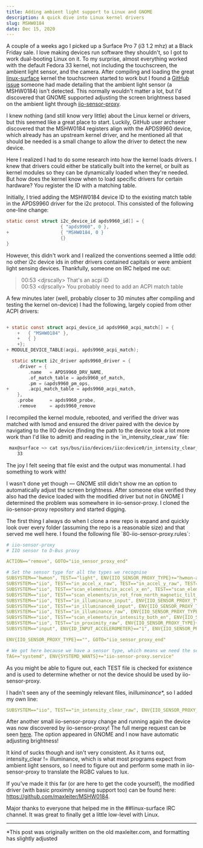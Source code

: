 ```yaml
---
title: Adding ambient light support to Linux and GNOME
description: A quick dive into Linux kernel drivers
slug: MSHW0184
date: Dec 15, 2020
---
```


A couple of a weeks ago I picked up a Surface Pro 7 (i3 1.2 mhz) at a Black Friday sale. I love making devices run software they shouldn't, so I got to work dual-booting Linux on it. To my surprise, almost everything worked with the default Fedora 33 kernel, not including the touchscreen, the ambient light sensor, and the camera. After compiling and loading the great [linux-surface](https://github.com/linux-surface/linux-surface) kernel the touchscreen started to work but I found a [GitHub issue](https://github.com/linux-surface/linux-surface/issues/121) someone had made detailing that the ambient light sensor (a MSHW0184) isn't detected. This normally wouldn't matter a lot, but I'd discovered that GNOME supported adjusting the screen brightness based on the ambient light through [iio-sensor-proxy](https://gitlab.freedesktop.org/hadess/iio-sensor-proxy/).

I knew nothing (and still know very little) about the Linux kernel or drivers, but this seemed like a great place to start. Luckily, GitHub user archseer discovered that the MSHW0184 registers align with the APDS9960 device, which already has an upstream kernel driver, and he mentioned all that should be needed is a small change to allow the driver to detect the new device.

Here I realized I had to do some research into how the kernel loads drivers. I knew that drivers could either be statically built into the kernel, or built as kernel modules so they can be dynamically loaded when they're needed. But how does the kernel know when to load specific drivers for certain hardware? You register the ID with a matching table.

Initially, I tried adding the MSHW0184 device ID to the existing match table in the APDS9960 driver for the i2c protocol. This consisted of the following one-line change:

```c
static const struct i2c_device_id apds9960_id[] = {
                    { "apds9960", 0 },
+                   { "MSHW0184, 0 }
                    {}
}
```

However, this didn't work and I realized the conventions seemed a little odd: no other i2c device ids in other drivers contained capitals or were ambient light sensing devices. Thankfully, someone on IRC helped me out:

> 00:53 &#60;djrscally&#62; That's an acpi ID <br />
> 00:53 &#60;djrscally&#62; You probably need to add an ACPI match table

A few minutes later (well, probably closer to 30 minutes after compiling and testing the kernel on-device) I had the following, largely copied from other ACPI drivers:

```c

+ static const struct acpi_device_id apds9960_acpi_match[] = {
    +	{ "MSHW0184" },
    +	{ }
    +};
+ MODULE_DEVICE_TABLE(acpi, apds9960_acpi_match);

  static struct i2c_driver apds9960_driver = {
    .driver = {
        .name	= APDS9960_DRV_NAME,
        .of_match_table = apds9960_of_match,
        .pm	= &apds9960_pm_ops,
+       .acpi_match_table = apds9960_acpi_match,
    },
    .probe		= apds9960_probe,
    .remove		= apds9960_remove

```

I recompiled the kernel module, rebooted, and verified the driver was matched with lsmod and ensured the driver paired with the device by navigating to the IIO device (finding the path to the device took a lot more work than I'd like to admit) and reading in the \`in_intensity_clear_raw\` file:

```sh
 max@surface ~> cat sys/bus/iio/devices/iio:device0/in_intensity_clear_raw
    33
```

The joy I felt seeing that file exist and the output was monumental. I had something to work with!

I wasn't done yet though — GNOME still didn't show me an option to automatically adjust the screen brightness. After someone else verified they also had the device loaded with the modified driver but not in GNOME I determined the problem was somewhere in iio-sensor-proxy. I cloned the iio-sensor-proxy repository and started digging.

The first thing I always do when I clone a new repo is expand and quickly look over every folder (assuming the repo is a reasonable size) and that served me well here. I found the following file \`80-iio-sensor-proxy.rules\`:

```yml
# iio-sensor-proxy
# IIO sensor to D-Bus proxy

ACTION=="remove", GOTO="iio_sensor_proxy_end"

# Set the sensor type for all the types we recognise
SUBSYSTEM=="hwmon", TEST=="light", ENV{IIO_SENSOR_PROXY_TYPE}+="hwmon-als"
SUBSYSTEM=="iio", TEST=="in_accel_x_raw", TEST=="in_accel_y_raw", TEST=="in_accel_z_raw", ENV{IIO_SENSOR_PROXY_TYPE}+="iio-poll-accel"
SUBSYSTEM=="iio", TEST=="scan_elements/in_accel_x_en", TEST=="scan_elements/in_accel_y_en", TEST=="scan_elements/in_accel_z_en", ENV{IIO_SENSOR_PROXY_TYPE}+="iio-buffer-accel"
SUBSYSTEM=="iio", TEST=="scan_elements/in_rot_from_north_magnetic_tilt_comp_en", ENV{IIO_SENSOR_PROXY_TYPE}+="iio-buffer-compass"
SUBSYSTEM=="iio", TEST=="in_illuminance_input", ENV{IIO_SENSOR_PROXY_TYPE}+="iio-poll-als"
SUBSYSTEM=="iio", TEST=="in_illuminance0_input", ENV{IIO_SENSOR_PROXY_TYPE}+="iio-poll-als"
SUBSYSTEM=="iio", TEST=="in_illuminance_raw", ENV{IIO_SENSOR_PROXY_TYPE}+="iio-poll-als"
SUBSYSTEM=="iio", TEST=="scan_elements/in_intensity_both_en", ENV{IIO_SENSOR_PROXY_TYPE}+="iio-buffer-als"
SUBSYSTEM=="iio", TEST=="in_proximity_raw", ENV{IIO_SENSOR_PROXY_TYPE}+="iio-poll-proximity"
SUBSYSTEM=="input", ENV{ID_INPUT_ACCELEROMETER}=="1", ENV{IIO_SENSOR_PROXY_TYPE}+="input-accel"

ENV{IIO_SENSOR_PROXY_TYPE}=="", GOTO="iio_sensor_proxy_end"

# We got here because we have a sensor type, which means we need the service
TAG+="systemd", ENV{SYSTEMD_WANTS}+="iio-sensor-proxy.service"
```

As you might be able to figure out, each TEST file is checked for existence and is used to determine whether or not the device should be used by iio-sensor-proxy.

I hadn't seen any of the seemingly relevant files, in*illuminance*\*, so I added my own line:

```yml
SUBSYSTEM=="iio", TEST=="in_intensity_clear_raw", ENV{IIO_SENSOR_PROXY_TYPE}+="iio-poll-als"
```

After another small iio-sensor-proxy change and running again the device was now discovered by iio-sensor-proxy! The full merge request can be seen [here](https://gitlab.freedesktop.org/hadess/iio-sensor-proxy/-/merge_requests/319). The option appeared in GNOME and I now have automatic adjusting brightness!

It kind of sucks though and isn't very consistent. As it turns out, intensity_clear != illuminance, which is what most programs expect from ambient light sensors, so I need to figure out and perform some math in iio-sensor-proxy to translate the RGBC values to lux.

If you've made it this far (or are here to get the code yourself), the modified driver (with basic proximity sensing support too) can be found here: https://github.com/maxleiter/MSHW0184.

Major thanks to everyone that helped me in the ##linux-surface IRC channel. It was great to finally get a little low-level with Linux.

---

\*This post was originally written on the old maxleiter.com, and formatting has slightly adjusted
